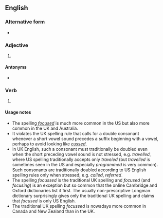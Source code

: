 ==English==

===Alternative form===
* {{l|en|focused}}

===Adjective===
{{en-adj}}

# {{lb|en|British}} {{alternative spelling of|focused|lang=en}}

====Antonyms====
* {{l|en|unfocussed}}

===Verb===
{{head|en|verb form}}

# {{lb|en|British}} {{en-past of|focus}}

====Usage notes====
* The spelling ''[[focused]]'' is much more common in the US but also more common in the UK and Australia.
* It violates the UK spelling rule that calls for a double consonant whenever a short vowel sound precedes a suffix beginning with a vowel, perhaps to avoid looking like ''[[cussed]]''.
* In UK English, such a consonant must traditionally be doubled even when the short preceding vowel sound is not stressed, e.g. ''travelled'', where US spelling traditionally accepts only ''traveled'' (but ''travelled'' is sometimes seen in the US and especially ''programmed'' is very common). Such consonants are traditionally doubled according to US English spelling rules only when stressed, e.g. ''called'', ''referred''.
* The spelling ''focussed'' is the traditional UK spelling and ''focused'' (and ''focusing'') is an exception but so common that the online Cambridge and Oxford dictionaries list it first. The usually non-prescriptive Longman dictionary surprisingly gives only the traditional UK spelling and claims that ''focused'' is only US English.
* The traditional UK spelling ''focussed'' is nowadays more common in Canada and New Zealand than in the UK.